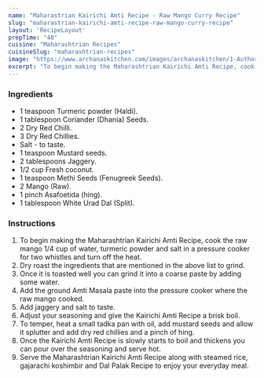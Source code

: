 ---
name: "Maharastrian Kairichi Amti Recipe - Raw Mango Curry Recipe"
slug: "maharastrian-kairichi-amti-recipe-raw-mango-curry-recipe"
layout: 'RecipeLayout'
prepTime: "40"
cuisine: "Maharashtrian Recipes"
cuisineSlug: "maharashtrian-recipes"
image: "https://www.archanaskitchen.com/images/archanaskitchen/1-Author/sibyl_sunitha/Maharastrian_Kairichi_Amti_Recipe_Gravied_Green_Mango_.jpg"
excerpt: "To begin making the Maharashtrian Kairichi Amti Recipe, cook the raw mango 14 cup of water,  turmeric powder and salt in a pressure cooker for two whistles and turn off the heat"
---

### Ingredients

- 1 teaspoon Turmeric powder (Haldi).
- 1 tablespoon Coriander (Dhania) Seeds.
- 2 Dry Red Chilli.
- 3 Dry Red Chillies.
- Salt - to taste.
- 1 teaspoon Mustard seeds.
- 2 tablespoons Jaggery.
- 1/2 cup Fresh coconut.
- 1 teaspoon Methi Seeds (Fenugreek Seeds).
- 2 Mango (Raw).
- 1 pinch Asafoetida (hing).
- 1 tablespoon White Urad Dal (Split).

### Instructions

1. To begin making the Maharashtrian Kairichi Amti Recipe, cook the raw mango 1/4 cup of water,  turmeric powder and salt in a pressure cooker for two whistles and turn off the heat.
1. Dry roast the ingredients that are mentioned in the above list to grind.
1. Once it is toasted well you can grind it into a coarse paste by adding some water.
1. Add the ground Amti Masala paste into the pressure cooker where the raw mango cooked.
1. Add jaggery and salt to taste.
1. Adjust your seasoning and give the Kairichi Amti Recipe a brisk boil.
1. To temper, heat a small tadka pan with oil, add mustard seeds and allow it splutter and add dry red chillies and a pinch of hing.
1. Once the Kairichi Amti Recipe is slowly starts to boil and thickens you can pour over the seasoning and serve hot.
1. Serve the Maharashtrian Kairichi Amti Recipe along with steamed rice, gajarachi koshimbir and Dal Palak Recipe to enjoy your everyday meal.
